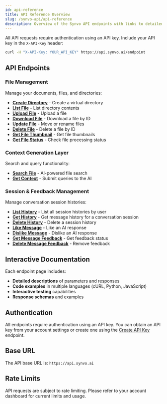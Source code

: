 ```yaml
---
id: api-reference
title: API Reference Overview
slug: /synvo-api/api-reference
description: Overview of the Synvo API endpoints with links to detailed documentation for each endpoint.
---
```


All API requests require authentication using an API key. Include your API key in the `X-API-Key` header:

```bash
curl -H "X-API-Key: YOUR_API_KEY" https://api.synvo.ai/endpoint
```

## API Endpoints

### File Management
Manage your documents, files, and directories:

- **[Create Directory](/docs/1.0/synvo-api/create-directory)** - Create a virtual directory
- **[List File](/docs/1.0/synvo-api/list-files)** - List directory contents
- **[Upload File](/docs/1.0/synvo-api/upload-file)** - Upload a file
- **[Download File](/docs/1.0/synvo-api/download-file)** - Download a file by ID
- **[Update File](/docs/1.0/synvo-api/update-file)** - Move or rename files
- **[Delete File](/docs/1.0/synvo-api/delete-file)** - Delete a file by ID
- **[Get File Thumbnail](/docs/1.0/synvo-api/get-file-thumbnail)** - Get file thumbnails
- **[Get File Status](/docs/1.0/synvo-api/get-file-status)** - Check file processing status

### Context Generation Layer
Search and query functionality:

- **[Search File](/docs/1.0/synvo-api/file-search)** - AI-powered file search
- **[Get Context](/docs/1.0/synvo-api/query-ai)** - Submit queries to the AI

### Session & Feedback Management
Manage conversation session histories:

- **[List History](/docs/1.0/synvo-api/list-history)** - List all session histories by user
- **[Get History](/docs/1.0/synvo-api/get-session)** - Get message history for a conversation session
- **[Delete History](/docs/1.0/synvo-api/delete-session)** - Delete a session history
- **[Like Message](/docs/1.0/synvo-api/like-message)** - Like an AI response
- **[Dislike Message](/docs/1.0/synvo-api/dislike-message)** - Dislike an AI response
- **[Get Message Feedback](/docs/1.0/synvo-api/get-message-feedback)** - Get feedback status
- **[Delete Message Feedback](/docs/1.0/synvo-api/cancel-message-feedback)** - Remove feedback


## Interactive Documentation

Each endpoint page includes:
- **Detailed descriptions** of parameters and responses
- **Code examples** in multiple languages (cURL, Python, JavaScript)
- **Interactive testing** capabilities
- **Response schemas** and examples

## Authentication

All endpoints require authentication using an API key. You can obtain an API key from your account settings or create one using the [Create API Key](/docs/1.0/synvo-api/create-api-key) endpoint.

## Base URL

The API base URL is: `https://api.synvo.ai`

## Rate Limits

API requests are subject to rate limiting. Please refer to your account dashboard for current limits and usage.
